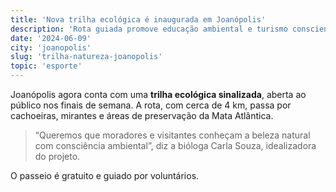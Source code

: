 ```yaml
---
title: 'Nova trilha ecológica é inaugurada em Joanópolis'
description: 'Rota guiada promove educação ambiental e turismo consciente'
date: '2024-06-09'
city: 'joanopolis'
slug: 'trilha-natureza-joanopolis'
topic: 'esporte'
---
```


Joanópolis agora conta com uma **trilha ecológica sinalizada**, aberta ao público nos finais de semana. A rota, com cerca de 4 km, passa por cachoeiras, mirantes e áreas de preservação da Mata Atlântica.

> “Queremos que moradores e visitantes conheçam a beleza natural com consciência ambiental”, diz a bióloga Carla Souza, idealizadora do projeto.

O passeio é gratuito e guiado por voluntários.
